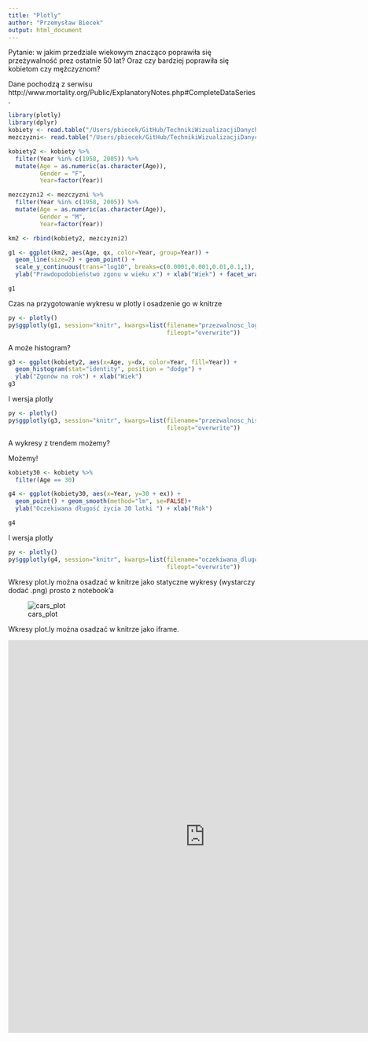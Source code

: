 ```yaml
---
title: "Plotly"
author: "Przemysław Biecek"
output: html_document
---
```

 
Pytanie: w jakim przedziale wiekowym znacząco poprawiła się przeżywalność prez ostatnie 50 lat? 
Oraz czy bardziej poprawiła się kobietom czy mężczyznom?
 
Dane pochodzą z serwisu http://www.mortality.org/Public/ExplanatoryNotes.php#CompleteDataSeries.
 
```r
library(plotly)
library(dplyr)
kobiety <- read.table("/Users/pbiecek/GitHub/TechnikiWizualizacjiDanych/MINI_MIMUW_2014/materialy_z_wykladow_i_lab/plotly/fltper_1x1.txt", skip=2, header=T) 
mezczyzni<- read.table("/Users/pbiecek/GitHub/TechnikiWizualizacjiDanych/MINI_MIMUW_2014/materialy_z_wykladow_i_lab/plotly/mltper_1x1.txt", skip=2, header=T) 

kobiety2 <- kobiety %>% 
  filter(Year %in% c(1958, 2005)) %>%
  mutate(Age = as.numeric(as.character(Age)),
         Gender = "F",
         Year=factor(Year))

mezczyzni2 <- mezczyzni %>% 
  filter(Year %in% c(1958, 2005)) %>%
  mutate(Age = as.numeric(as.character(Age)),
         Gender = "M",
         Year=factor(Year))

km2 <- rbind(kobiety2, mezczyzni2)

g1 <- ggplot(km2, aes(Age, qx, color=Year, group=Year)) + 
  geom_line(size=2) + geom_point() + 
  scale_y_continuous(trans="log10", breaks=c(0.0001,0.001,0.01,0.1,1), limits=c(0.0001,1)) +
  ylab("Prawdopodobieństwo zgonu w wieku x") + xlab("Wiek") + facet_wrap(~Gender)

g1
```
 
 Czas na przygotowanie wykresu w plotly i osadzenie go w knitrze
 
```r
py <- plotly()
py$ggplotly(g1, session="knitr", kwargs=list(filename="przezwalnosc_log",
                                             fileopt="overwrite"))
```
 
A może histogram?

```r
g3 <- ggplot(kobiety2, aes(x=Age, y=dx, color=Year, fill=Year)) + 
  geom_histogram(stat="identity", position = "dodge") +
  ylab("Zgonów na rok") + xlab("Wiek")
g3
```

I wersja plotly

```r
py <- plotly()
py$ggplotly(g3, session="knitr", kwargs=list(filename="przezwalnosc_hist2",
                                             fileopt="overwrite"))
```
 
A wykresy z trendem możemy?
 
Możemy!

```r
kobiety30 <- kobiety %>% 
  filter(Age == 30)

g4 <- ggplot(kobiety30, aes(x=Year, y=30 + ex)) + 
  geom_point() + geom_smooth(method="lm", se=FALSE)+
  ylab("Oczekiwana długość życia 30 latki ") + xlab("Rok")

g4
```

I wersja plotly

```r
py <- plotly()
py$ggplotly(g4, session="knitr", kwargs=list(filename="oczekiwana_dlugosc_zycia",
                                             fileopt="overwrite"))
```
 
 
 

 
Wkresy plot.ly można osadzać w knitrze jako statyczne wykresy (wystarczy dodać .png) prosto z notebook'a

![cars_plot](https://plot.ly/~przemyslaw.biecek/35/wykres-edytowany-w-plotly.png)

Wkresy plot.ly można osadzać w knitrze jako iframe.

<iframe scrolling='no' seamless='seamless' style='border:none'
src='https://plot.ly/~przemyslaw.biecek/35/wykres-edytowany-w-plotly' width='800' height='800'></iframe>
